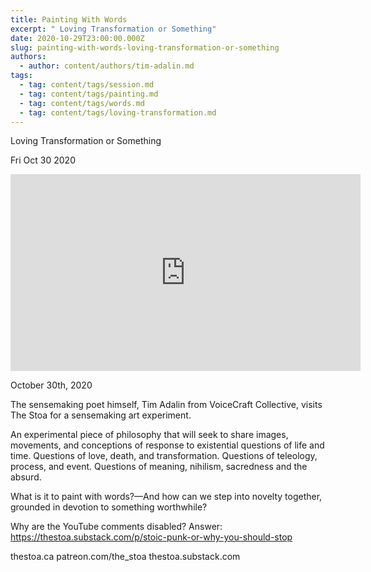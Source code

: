 ```yaml
---
title: Painting With Words
excerpt: " Loving Transformation or Something"
date: 2020-10-29T23:00:00.000Z
slug: painting-with-words-loving-transformation-or-something
authors:
  - author: content/authors/tim-adalin.md
tags:
  - tag: content/tags/session.md
  - tag: content/tags/painting.md
  - tag: content/tags/words.md
  - tag: content/tags/loving-transformation.md
---
```




 Loving Transformation or Something

Fri Oct 30 2020

<iframe width="560" height="315" src="https://www.youtube.com/embed/xfs5aZyYRyc" title="Painting With Words: Loving Transformation or Something w/ Tim Adalin" frameborder="0" allow="accelerometer; autoplay; clipboard-write; encrypted-media; gyroscope; picture-in-picture" allowfullscreen ></iframe>

October 30th, 2020

The sensemaking poet himself, Tim Adalin from VoiceCraft Collective, visits The Stoa for a sensemaking art experiment.

An experimental piece of philosophy that will seek to share images, movements, and conceptions of response to existential questions of life and time. Questions of love, death, and transformation. Questions of teleology, process, and event. Questions of meaning, nihilism, sacredness and the absurd.

What is it to paint with words?—And how can we step into novelty together, grounded in devotion to something worthwhile?

Why are the YouTube comments disabled? Answer: https://thestoa.substack.com/p/stoic-punk-or-why-you-should-stop

thestoa.ca
patreon.com/the_stoa
thestoa.substack.com


